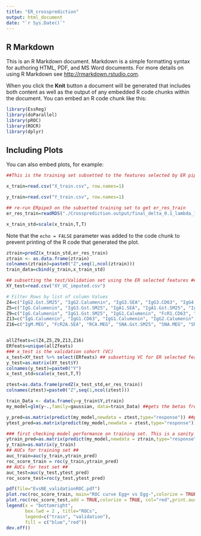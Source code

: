```yaml
---
title: "ER_crossprediction"
output: html_document
date: "`r Sys.Date()`"
---
```




## R Markdown

This is an R Markdown document. Markdown is a simple formatting syntax for authoring HTML, PDF, and MS Word documents. For more details on using R Markdown see <http://rmarkdown.rstudio.com>.

When you click the **Knit** button a document will be generated that includes both content as well as the output of any embedded R code chunks within the document. You can embed an R code chunk like this:

```r
library(EssReg)
library(doParallel)
library(pROC)
library(ROCR)
library(dplyr)
```

## Including Plots

You can also embed plots, for example:

```r
##This is the training set subsetted to the features selected by ER pipeline3.

x_train=read.csv("X_train.csv", row.names=1)

y_train=read.csv("Y_train.csv", row.names=1)

## re-run ERpipe3 on the subsetted training set to get er_res_train
er_res_train=readRDS("./Crossprediction.output/final_delta_0.1_lambda_1.rds")

x_train_std=scale(x_train,T,T)
```

Note that the `echo = FALSE` parameter was added to the code chunk to prevent printing of the R code that generated the plot.
```r
ztrain=predZ(x_train_std,er_res_train)
ztrain <- as.data.frame(ztrain)
colnames(ztrain)=paste0("Z",seq(1,ncol(ztrain)))
train_data=cbind(y_train,x_train_std)
```

```r
## subsetting the test/Validation set using the ER selected features ##
XY_test=read.csv("XY_VC_imputed.csv")

# Filter Rows by list of column Values
Z4=c("IgG2.Gst.SM25", "IgG2.Calumenin", "IgG3.SEA", "IgG3.CD63", "IgG4.SEA", "IgG4.CD63", "IgA1.MEG", "FcREpsilonI.SEA", "FcR2A.Calumenin")
Z5=c("IgG.Calumenin", "IgG3.Gst.SM25", "IgA1.SEA", "IgA1.Gst.SM25", "IgA1.MEG", "IgA1.CD63", "IgA1.Calumenin")
Z9=c("IgG.Calumenin", "IgG1.Gst.SM25", "IgG1.Calumenin", "FcR1.CD63", "FcR1.Calumenin")
Z13=c("IgG.Calumenin", "IgG1.CD63", "IgG1.Calumenin", "IgG2.Calumenin", "FcR2A.Calumenin", "FcRIIB.Calumenin", "FcRIIIA.Calumenin", "FcR3B.Calumenin")
Z16=c("IgM.MEG", "FcR2A.SEA", "RCA.MEG", "SNA.Gst.SM25", "SNA.MEG", "SNA.CD63")


allZfeats=c(Z4,Z5,Z9,Z13,Z16)
ERfeats=unique(allZfeats) 
### x_test is the validation cohort (VC)
x_test=XY_test %>% select(ERfeats) ## subsetting VC for ER selected features
y_test=as.matrix(XY_test$Y)
colnames(y_test)=paste0("Y")
x_test_std=scale(x_test,T,T)
```

```r
ztest=as.data.frame(predZ(x_test_std,er_res_train))
colnames(ztest)=paste0("Z",seq(1,ncol(ztest)))
```

```r
train_Data <- data.frame(y=y_train$Y,ztrain)
my_model=glm(y~.,family=gaussian, data=train_Data) ##gets the betas from the train set, using Zs from training set
```

```r
y_pred=as.matrix(predict(my_model,newdata = ztest,type="response")) ##predicting Y on test set using betas from train and Zs from test set
ytest_pred=as.matrix(predict(my_model,newdata = ztest,type="response"))
```


```r
### first checking model performance on training set. This is a sanity check. It should be high since we trained the ###el on this set. ###
ytrain_pred=as.matrix(predict(my_model,newdata = ztrain,type="response")) 
y_train=as.matrix(y_train)
## AUCs for training set ##
auc_train=auc(y_train,ytrain_pred)
roc_score_train = roc(y_train,ytrain_pred)
## AUCs for test set ##
auc_test=auc(y_test,ytest_pred)
roc_score_test=roc(y_test,ytest_pred)
```

```r
pdf(file="EvsNE_validationROC.pdf") 
plot.roc(roc_score_train, main="ROC curve Egg+ vs Egg-",colorize = TRUE, col="blue",print.auc = TRUE,print.auc.x=0.5, print.auc.y=0.9) 
plot.roc(roc_score_test,add = TRUE,colorize = TRUE, col="red",print.auc = TRUE,print.auc.x=0.7, print.auc.y=0.5)
legend(x = "bottomright",
       box.lwd = 2 , title="ROCs", 
       legend=c("train", "validation"), 
       fill = c("blue","red"))
dev.off()
```